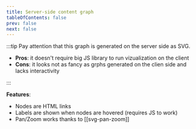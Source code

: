 ```yaml
---
title: Server-side content graph
tableOfContents: false
prev: false
next: false
---
```


:::tip
Pay attention that this graph is generated on the server side as SVG.

- **Pros**: it doesn't require big JS library to run vizualization on the client
- **Cons**: it looks not as fancy as grphs generated on the clien side and lacks interactivity

:::


<GraphPage />

**Features**:

- Nodes are HTML links
- Labels are shown when nodes are hovered (requires JS to work)
- Pan/Zoom works thanks to [[svg-pan-zoom]]
